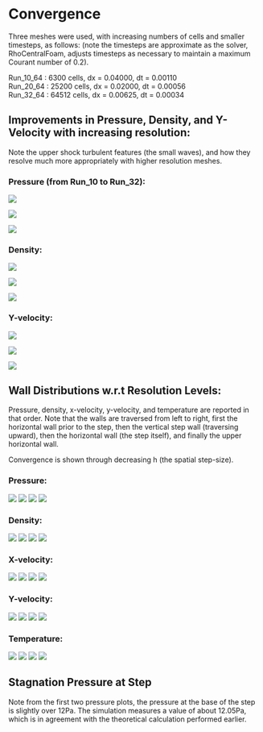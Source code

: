 # Convergence  

Three meshes were used, with increasing numbers of cells and smaller timesteps, as follows: (note the timesteps are approximate as the solver, RhoCentralFoam, adjusts timesteps as necessary to maintain a maximum Courant number of 0.2).

Run_10_64 : 6300  cells, dx = 0.04000, dt = 0.00110  
Run_20_64 : 25200 cells, dx = 0.02000, dt = 0.00056  
Run_32_64 : 64512 cells, dx = 0.00625, dt = 0.00034  


## Improvements in Pressure, Density, and Y-Velocity with increasing resolution:  

Note the upper shock turbulent features (the small waves), and how they resolve much more appropriately with higher resolution meshes.

### Pressure (from Run_10 to Run_32):  

![](../plots/run_10_64/run_10_64_P.jpg)  

![](../plots/run_20_64/run_20_64_P.jpg)  

![](../plots/run_32_64/run_32_64_P.jpg)  

### Density:  

![](../plots/run_10_64/run_10_64_rho.jpg)  

![](../plots/run_20_64/run_20_64_rho.jpg)  

![](../plots/run_32_64/run_32_64_rho.jpg)  

### Y-velocity:  

![](../plots/run_10_64/run_10_64_U_Y.jpg)  

![](../plots/run_20_64/run_20_64_U_Y.jpg)  

![](../plots/run_32_64/run_32_64_U_Y.jpg)  

## Wall Distributions w.r.t Resolution Levels:  

Pressure, density, x-velocity, y-velocity, and temperature are reported in that order. Note that the walls are traversed from left to right, first the horizontal wall prior to the step, then the vertical step wall (traversing upward), then the horizontal wall (the step itself), and finally the upper horizontal wall.  

Convergence is shown through decreasing h (the spatial step-size).  


### Pressure: 

![](../plots/part_6/A_p.jpg)  ![](../plots/part_6/B_p.jpg)  ![](../plots/part_6/C_p.jpg)  ![](../plots/part_6/D_p.jpg)  


### Density: 

![](../plots/part_6/A_rho.jpg)  ![](../plots/part_6/B_rho.jpg)  ![](../plots/part_6/C_rho.jpg)  ![](../plots/part_6/D_rho.jpg)  


### X-velocity: 

![](../plots/part_6/A_u.jpg)  ![](../plots/part_6/B_u.jpg)  ![](../plots/part_6/C_u.jpg)  ![](../plots/part_6/D_u.jpg)  


### Y-velocity: 

![](../plots/part_6/A_v.jpg)  ![](../plots/part_6/B_v.jpg)  ![](../plots/part_6/C_v.jpg)  ![](../plots/part_6/D_v.jpg)  


### Temperature: 

![](../plots/part_6/A_temp.jpg)  ![](../plots/part_6/B_temp.jpg)  ![](../plots/part_6/C_temp.jpg)  ![](../plots/part_6/D_temp.jpg)  


## Stagnation Pressure at Step  

Note from the first two pressure plots, the pressure at the base of the step is slightly over 12Pa. The simulation measures a value of about 12.05Pa, which is in agreement with the theoretical calculation performed earlier.  




 


 
 
